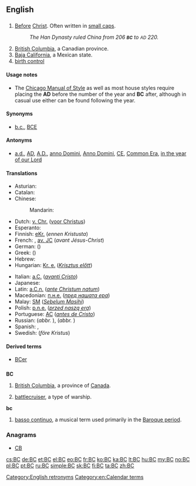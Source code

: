 {{also|b.c.|B.C.}}
==English==

==={{initialism-old|en}}===
{{wikipedia|Before Christ}}
{{head|en|initialism|head=BC or B.C.}}

# [[before|Before]] [[Christ]]. Often written in [[small caps]].
#: ''The Han Dynasty ruled China from 206 '''<small>BC</small>''' to <small>AD</small> 220.''
# [[British Columbia]], a Canadian province.
# [[Baja California]], a Mexican state.
# [[birth control]]

====Usage notes====
* The [[w:Chicago Manual of Style|Chicago Manual of Style]] as well as most house styles require placing the '''AD''' before the number of the year and '''BC''' after, although in casual use either can be found following the year.

====Synonyms====
* {{sense|before Christ}} [[b.c.]], [[BCE]]

====Antonyms====
* {{sense|before Christ}} [[a.d.]], [[AD]], [[A.D.]], [[anno Domini]], [[Anno Domini]], [[CE]], [[Common Era]], [[in the year of our Lord]]

====Translations====
{{trans-top|before Christ}}
* Asturian: {{t|ast|edC}}
* Catalan: {{t+|ca|aC}}
* Chinese:
*: Mandarin: {{t+|cmn|公元前|tr=gōngyuánqián|sc=Hani}}
* Dutch: [[v. Chr.]] ([[voor Christus]])
* Esperanto: {{t+|eo|a.K.}}
* Finnish: [[eKr.]] (''ennen Kristusta'')
* French: {{t+|fr|av. J.-C.}}, [[av. JC]] (''avant Jésus-Christ'')
* German: {{t+|de|v. Chr.}} ({{t|de|vor Christus}})
* Greek: {{t+|el|π.Χ.}} ({{t|el|προ Χριστού}})
* Hebrew: {{t+|he|לפנה״ס}}
* Hungarian: [[Kr. e.]] (''[[Krisztus előtt]]'')
{{trans-mid}}
* Italian: [[a.C.]] (''[[avanti Cristo]]'')
* Japanese: {{t+|ja|紀元前|tr=きげんぜん, kigenzen}}
* Latin: [[a.C.n.]] (''[[ante Christum natum]]'')
* Macedonian: [[п.н.е.]] (''[[пред нашата ера]]'')
* Malay: [[SM]] (''[[Sebelum Masihi]]'')
* Polish: [[p.n.e.]] (''[[przed naszą erą]]'')
* Portuguese: [[AC]] (''[[antes de Cristo]]'')
* Russian: {{t|ru|до нашей эры|tr=do nášej éry}} (''abbr.'' {{t|ru|до н. э.}}), {{t|ru|до Рождества Христова|tr=do Roždestvá Xristóva}} (''abbr.'' {{t|ru|до Р. Хр.}})
* Spanish: {{t|es|a. de J.C.}}, {{t|es|antes de Jesucristo}}
* Swedish: {{t|sv|f.Kr}} (''före Kristus'')
{{trans-bottom}}

====Derived terms====
* [[BCer]]

==={{abbreviation-old|en}}===
'''BC'''

# [[British Columbia]], a province of [[Canada]].
# {{context|US|navy|lang=en}} [[battlecruiser]], a type of warship.

'''bc'''

# [[basso continuo]], a musical term used primarily in the  [[Baroque period]].

===Anagrams===
* [[CB#English|CB]]

[[Category:English retronyms]]
[[Category:en:Calendar terms]]

[[cs:BC]]
[[de:BC]]
[[et:BC]]
[[el:BC]]
[[eo:BC]]
[[fr:BC]]
[[ko:BC]]
[[ka:BC]]
[[lt:BC]]
[[hu:BC]]
[[my:BC]]
[[no:BC]]
[[pl:BC]]
[[pt:BC]]
[[ru:BC]]
[[simple:BC]]
[[sk:BC]]
[[fi:BC]]
[[ta:BC]]
[[zh:BC]]